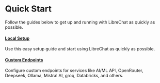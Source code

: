 # Quick Start

Follow the guides below to get up and running with LibreChat as quickly as possible.

#### [Local Setup](./quick_start/local_setup)

Use this easy setup guide and start using LibreChat as quickly as possible.

#### [Custom Endpoints](./quick_start/custom_endpoints)

Configure custom endpoints for services like AI/ML API, OpenRouter, Deepseek, Ollama, Mistral AI, groq, Databricks, and others.
